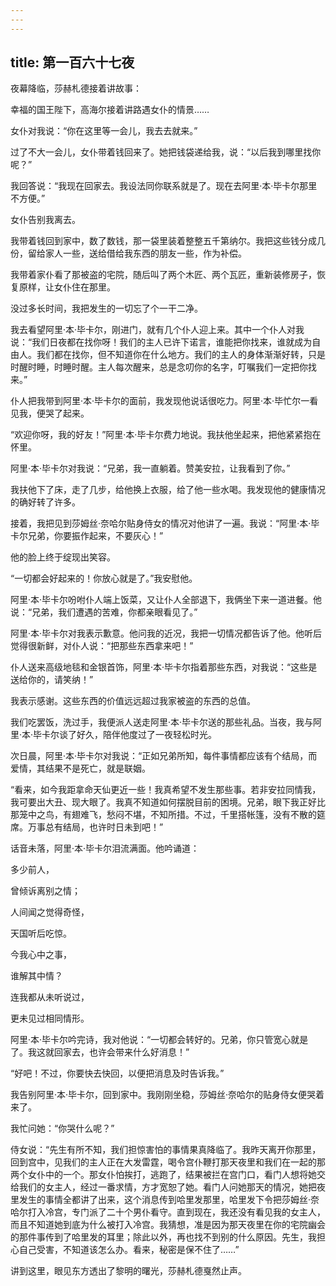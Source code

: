 ```yaml
---
---
---
```

title: 第一百六十七夜
---






夜幕降临，莎赫札德接着讲故事：





幸福的国王陛下，高海尔接着讲路遇女仆的情景……

女仆对我说：“你在这里等一会儿，我去去就来。”

过了不大一会儿，女仆带着钱回来了。她把钱袋递给我，说：“以后我到哪里找你呢？”

我回答说：“我现在回家去。我设法同你联系就是了。现在去阿里·本·毕卡尔那里不方便。”

女仆告别我离去。

我带着钱回到家中，数了数钱，那一袋里装着整整五千第纳尔。我把这些钱分成几份，留给家人一些，送给借给我东西的朋友一些，作为补偿。

我带着家仆看了那被盗的宅院，随后叫了两个木匠、两个瓦匠，重新装修房子，恢复原样，让女仆住在那里。

没过多长时间，我把发生的一切忘了个一干二净。

我去看望阿里·本·毕卡尔，刚进门，就有几个仆人迎上来。其中一个仆人对我说：“我们日夜都在找你呀！我们的主人已许下诺言，谁能把你找来，谁就成为自由人。我们都在找你，但不知道你在什么地方。我们的主人的身体渐渐好转，只是时醒时睡，时睡时醒。主人每次醒来，总是念叨你的名字，叮嘱我们一定把你找来。”

仆人把我带到阿里·本·毕卡尔的面前，我发现他说话很吃力。阿里·本·毕忙尔一看见我，便哭了起来。

“欢迎你呀，我的好友！”阿里·本·毕卡尔费力地说。我扶他坐起来，把他紧紧抱在怀里。

阿里·本·毕卡尔对我说：“兄弟，我一直躺着。赞美安拉，让我看到了你。”

我扶他下了床，走了几步，给他换上衣服，给了他一些水喝。我发现他的健康情况的确好转了许多。

接着，我把见到莎姆丝·奈哈尔贴身侍女的情况对他讲了一遍。我说：“阿里·本·毕卡尔兄弟，你要振作起来，不要灰心！”

他的脸上终于绽现出笑容。

“一切都会好起来的！你放心就是了。”我安慰他。

阿里·本·毕卡尔吩咐仆人端上饭菜，又让仆人全部退下，我俩坐下来一道进餐。他说：“兄弟，我们遭遇的苦难，你都亲眼看见了。”

阿里·本·毕卡尔对我表示歉意。他问我的近况，我把一切情况都告诉了他。他听后觉得很新鲜，对仆人说：“把那些东西拿来吧！”

仆人送来高级地毯和金银首饰，阿里·本·毕卡尔指着那些东西，对我说：“这些是送给你的，请笑纳！”

我表示感谢。这些东西的价值远远超过我家被盗的东西的总值。

我们吃罢饭，洗过手，我便派人送走阿里·本·毕卡尔送的那些礼品。当夜，我与阿里·本·毕卡尔谈了好久，陪伴他度过了一夜轻松时光。

次日晨，阿里·本·毕卡尔对我说：“正如兄弟所知，每件事情都应该有个结局，而爱情，其结果不是死亡，就是联姻。

“看来，如今我距拿命天仙更近一些！我真希望不发生那些事。若非安拉同情我，我可要出大丑、现大眼了。我真不知道如何摆脱目前的困境。兄弟，眼下我正好比那笼中之鸟，有翅难飞，愁闷不堪，不知所措。不过，千里搭帐篷，没有不散的筵席。万事总有结局，也许时日未到吧！”

话音未落，阿里·本·毕卡尔泪流满面。他吟诵道：


多少前人，

曾倾诉离别之情；

人间闻之觉得奇怪，

天国听后吃惊。

今我心中之事，

谁解其中情？

连我都从未听说过，

更未见过相同情形。



阿里·本·毕卡尔吟完诗，我对他说：“一切都会转好的。兄弟，你只管宽心就是了。我这就回家去，也许会带来什么好消息！”

“好吧！不过，你要快去快回，以便把消息及时告诉我。”

我告别阿里·本·毕卡尔，回到家中。我刚刚坐稳，莎姆丝·奈哈尔的贴身侍女便哭着来了。

我忙问她：“你哭什么呢？”

侍女说：“先生有所不知，我们担惊害怕的事情果真降临了。我昨天离开你那里，回到宫中，见我们的主人正在大发雷霆，喝令宫仆鞭打那天夜里和我们在一起的那两个女仆中的一个。那女仆怕挨打，逃跑了，结果被拦在宫门口，看门人想将她交给我们的女主人，经过一番求情，方才宽恕了她。看门人问她那天的情况，她把夜里发生的事情全都讲了出来，这个消息传到哈里发那里，哈里发下令把莎姆丝·奈哈尔打入冷宫，专门派了二十个男仆看守。直到现在，我还没有看见我的女主人，而且不知道她到底为什么被打入冷宫。我猜想，准是因为那天夜里在你的宅院幽会的那件事传到了哈里发的耳里；除此以外，再也找不到别的什么原因。先生，我担心自己受害，不知道该怎么办。看来，秘密是保不住了……”





讲到这里，眼见东方透出了黎明的曙光，莎赫札德戛然止声。